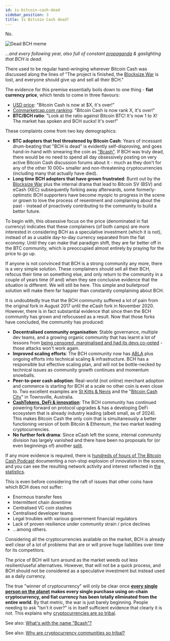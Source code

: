 ```yaml
---
id: is-bitcoin-cash-dead
sidebar_position: 3
title: Is Bitcoin Cash dead?
---
```



No.

<img src={bchDeadMeme} alt="Dead BCH meme" />

_...and every following year, also full of constant [propaganda](/faqs/BCH-vs-BTC/why-is-there-so-much-propaganda-in-btc) & gaslighting that BCH is dead._

There used to be regular hand-wringing wherever Bitcoin Cash was discussed along the lines of "The project is finished, the [Blocksize War](/start#episode-8-of-10-bitcoin-cash) is lost, and everyone should give up and sell all their BCH."

The evidence for this premise essentially boils down to one thing - **fiat currency price**, which tends to come in three flavours:

- [USD price](https://coinmarketcap.com/currencies/bitcoin-cash/): "Bitcoin Cash is now at $X, it's over!"
- [Coinmarketcap.com ranking](https://coinmarketcap.com/): "Bitcoin Cash is now rank X, it's over!"
- **BTC/BCH ratio**: "Look at the ratio against Bitcoin BTC! It's now 1 to X! The market has spoken and BCH sucks! It's over!"

These complaints come from two key demographics:

- **BTC adopters that feel threatened by Bitcoin Cash**: Years of incessant drum-beating that "BCH is dead" is evidently self-disproving, and goes hand-in-hand with smearing the coin as ["Bcash"](/faqs/Other/whats-with-the-name-bcash). If BCH was truly dead, there would be no need to spend all day obsessively posting on very active Bitcoin Cash discussion forums about it - much as they don't for any of the other 10 000+ smaller and non-threatening cryptocurrencies (including many that actually have died).
- **Long time BCH adopters that have grown frustrated**: Burnt out by the [Blocksize War](/start#episode-8-of-10-bitcoin-cash) plus the internal drama that lead to Bitcoin SV (BSV) and eCash (XEC) subsequently forking away afterwards, some formerly-optimstic BCH supporters have become myopic to progress in the scene or grown to love the process of resentment and complaining about the past - instead of proactively contributing to the community to build a better future.

To begin with, this obsessive focus on the price (denominated in fiat currency) indicates that these complainers (of both camps) are more interested in considering BCH as a speculative investment (which it is not), instead of as a usable day-to-day currency separated from the fiat economy. Until they can make that paradigm shift, they are far better off in the BTC community, which is preoccupied almost entirely by praying for the price to go up.

If anyone is not convinced that BCH is a strong community any more, there is a very simple solution. These complainers should sell all their BCH, refocus their time on something else, and only return to the community in a couple of years time (if and) when they see conclusive evidence that the situation is different. We will still be here. This simple and bulletproof solution will make them far happier than constantly complaining about BCH.

It is undoubtedly true that the BCH community suffered a lot of pain from the original fork in August 2017 until the eCash fork in November 2020. However, there is in fact substantial evidence that since then the BCH community has grown and refocussed as a result. Now that those forks have concluded, the community has produced:

- **Decentralised community organisation**: Stable governance, multiple dev teams, and a growing organic community that has learnt a lot of lessons from [being censored, marginalised and had its devs co-opted](/start#episode-8-of-10-bitcoin-cash) - those attacks won't work again.
- **Improved scaling efforts**: The BCH community now has [ABLA](/faqs/BCH/what-is-the-maximum-bch-blocksize) plus ongoing efforts into technical scaling & infrastructure. BCH has a responsible but effective scaling plan, and will not be bottle-necked by technical issues as community growth continues and momentum snowballs.
- **Peer-to-peer cash adoption**: Real-world (not online) merchant adoption and commerce is starting for BCH at a scale no other coin is even close to. Two excellent examples are [St Kitts & Nevis](https://twitter.com/DavidBond77/status/1487511080582754312) and the "[Bitcoin Cash City](https://www.youtube.com/watch?v=hzNMFR_hbB8)" in Townsville, Australia.
- **[CashTokens, DeFi & innovation](/faqs/Tech/what-is-cashtokens)**: The BCH community has continued powering forward on protocol upgrades & has a developing DeFi ecosystem that is already industry leading (albeit small, as of 2024). This makes Bitcoin Cash the only coin that is simultaneously a better functioning version of both Bitcoin & Ethereum, the two market leading cryptocurrencies.
- **No further fork drama**: Since eCash left the scene, internal community division has largely vanished and there have been no proposals for (or even beginnings of) another [split](/faqs/Decentralisation/what-is-a-soft-hard-fork).

If any more evidence is required, there is [hundreds of hours of The Bitcoin Cash Podcast](/episodes/welcome) documenting a non-stop explosion of innovation in the scene, and you can see the resulting network activity and interest reflected in [the statistics](/stats).

This is even before considering the raft of issues that other coins have which BCH does not suffer:

- Enormous transfer fees
- Intermittent chain downtime
- Centralised VC coin stashes
- Centralised developer teams
- Legal troubles with various government financial regulators
- Lack of proven resilience under community strain / price declines
- ...among others.

Considering all the cryptocurrencies available on the market, BCH is already well clear of a lot of problems that are or will prove huge liabilities over time for its competitors.

The price of BCH will turn around as the market weeds out less resilient/useful alternatives. However, that will not be a quick process, and BCH should not be considered as a speculative investment but instead used as a daily currency.

The true "winner of cryptocurrency" will only be clear once **[every single person on the planet](/faqs/Global-Reserve-Currency/what-do-you-mean-global-reserve-currency) makes every single purchase using on-chain cryptocurrency, and fiat currency has been totally eliminated from the entire world**. By that metric, the war is just barely beginning. People needing to ask "Isn't it over?" is in itself sufficient evidence that clearly it is not. This explains why [cryptocurrencies are so tribal](/faqs/Cryptocurrency/why-are-cryptocurrencies-tribal).

See also: [What's with the name "Bcash"?](/faqs/Other/whats-with-the-name-bcash)

See also: [Why are cryptocurrency communities so tribal?](/faqs/Cryptocurrency/why-are-cryptocurrencies-tribal)

